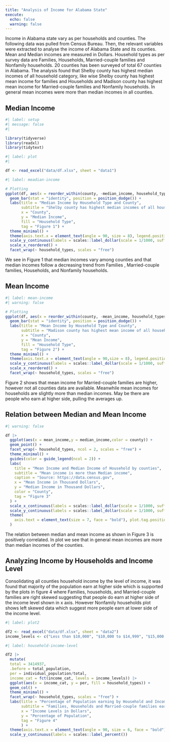 ```yaml
---
title: "Analysis of Income for Alabama State"
execute: 
  echo: false
  warning: false
---
```


Income in Alabama state vary as per households and counties. The following data was pulled from Census Bureau. Then, the relevant variables were extracted to analyse the income of Alabama State and its counties. Mean and Median incomes are measured in Dollars. Household types as per survey data are Families, Households, Married-couple families and Nonfamily households. 20 counties has been surveyed of total 67 counties in Alabama. The analysis found that Shelby county has highest median incomes of all household category, like wise Shelby county has highest mean income for families and Households and Madison county has highest mean income for Married-couple families and Nonfamily households. In general mean incomes were more than median incomes in all counties.

## Median Income

```r
#| label: setup
#| message: false
#| 

library(tidyverse)
library(readxl)
library(tidytext)
```

```r
#| label: plot
#| 

df <- read_excel("data/df.xlsx", sheet = "data1")

```

```r
#| label: meadian-income

# Plotting
ggplot(df, aes(x = reorder_within(county, -median_income, household_types), y = median_income, fill = household_types)) +
  geom_bar(stat = "identity", position = position_dodge()) +
  labs(title = "Median Income by Household Type and County",
       subtitle = "Shelby county has highest median incomes of all household category",
       x = "County",
       y = "Median Income",
       fill = "Household Type",
       tag = "Figure 1") +
  theme_minimal() +
  theme(axis.text.x = element_text(angle = 90, size = 8), legend.position = "bottom", plot.tag.position = "bottom") +
  scale_y_continuous(labels = scales::label_dollar(scale = 1/1000, suffix = "K")) +
  scale_x_reordered() +
  facet_wrap(~ household_types, scales = "free")
```

We see in Figure 1 that median incomes vary among counties and that median incomes follow a decreasing trend from Families , Married-couple families, Households, and Nonfamily households.

## Mean Income

```r
#| label: mean-income
#| warning: false

# Plotting
ggplot(df, aes(x = reorder_within(county, -mean_income, household_types), y = mean_income, fill = household_types)) +
  geom_bar(stat = "identity", position = position_dodge()) +
  labs(title = "Mean Income by Household Type and County",
       subtitle = "Madison county has highest mean income of all household category",
       x = "County",
       y = "Mean Income",
       fill = "Household Type",
       tag = "Figure 2") +
  theme_minimal() +
  theme(axis.text.x = element_text(angle = 90,size = 8), legend.position = "bottom", plot.tag.position = "bottom") +
  scale_y_continuous(labels = scales::label_dollar(scale = 1/1000, suffix = "K")) +
  scale_x_reordered() +
  facet_wrap(~ household_types, scales = "free")
```

Figure 2 shows that mean income for Married-couple families are higher, however not all counties data are available. Meanwhile mean incomes for households are slightly more than median incomes. May be there are people who earn at higher side, pulling the averages up.

## Relation between Median and Mean Income

```r
#| warning: false

df |> 
  ggplot(aes(x = mean_income,y = median_income,color = county)) +
  geom_point() +
  facet_wrap(~ household_types, ncol = 2, scales = "free") +
  theme_minimal() +
  guides(color = guide_legend(ncol = 2)) +
  labs(
    title = "Mean Income and Median Income of Household by counties",
    subtitle = "Mean income is more than Median income",
    caption = "Source: https://data.census.gov",
    x = "Mean Income in Thousand Dollars",
    y = "Median Income in Thousand Dollars",
    color = "County",
    tag = "Figure 3"
  ) +
  scale_x_continuous(labels = scales::label_dollar(scale = 1/1000, suffix = "K")) +
  scale_y_continuous(labels = scales::label_dollar(scale = 1/1000, suffix = "K")) +
  theme(
    axis.text = element_text(size = 7, face = "bold"), plot.tag.position = "bottom", legend.position = ""
  )
```

The relation between median and mean income as shown in Figure 3 is positively correlated. In plot we see that in general mean incomes are more than median incomes of the counties.


## Analyzing Income by Households and Income Level

Consolidating all counties household income by the level of income, it was found that majority of the population earn at higher side which is supported by the plots in figure 4 where Families, households, and Married-couple families are right skewed suggesting that people do earn at higher side of the income level shown in x axis. However Nonfamily households plot shows left skewed data which suggest more people earn at lower side of the income level.


```r
#| label: plot2

df2 <- read_excel("data/df.xlsx", sheet = "data2")
income_levels <- c("Less than $10,000", "$10,000 to $14,999", "$15,000 to $24,999", "$25,000 to $34,999", "$35,000 to $49,999", "$50,000 to $74,999", "$75,000 to $99,999", "$100,000 to $149,999", "$150,000 to $199,999", "$200,000 or more")

```

```r
#| label: household-income-level

df2 |> 
  mutate(
  total = 3414937, 
  .before = total_population, 
  per = individual_population/total,
  income_cat = fct(income_cat, levels = income_levels)) |>
  ggplot(aes(x = income_cat, y = per, fill = household_types)) +
  geom_col() +
  theme_minimal() +
  facet_wrap(~ household_types, scales = "free") +
  labs(title = "Percentage of Population earning by Household and Income Level.",
       subtitle = "Families, Households and Married-couple families earn at higher side.",
       x = "Income Levels in Dollars",
       y = "Percentage of Population",
       tag = "Figure 4"
       ) +
  theme(axis.text.x = element_text(angle = 90, size = 6, face = "bold"), legend.position = "none", plot.tag.position = "bottom") +
  scale_y_continuous(labels = scales::label_percent())
```

